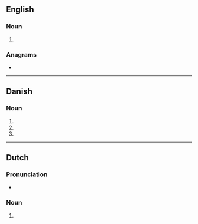 {{also|emails|Emails|e-mails'|E-Mails}}
==English==

===Noun===
{{head|en|noun plural form}}

# {{plural of|e-mail|lang=en}}

===Anagrams===
* {{anagrams|en|Lamies|Maisel|Misael|Salemi|mesail|mesial|samiel}}

----

==Danish==

===Noun===
{{head|da|noun form|g=c}}

# {{genitive singular indefinite of|e-mail|lang=da}}
# {{plural indefinite of|e-mail|lang=da}}
# {{genitive plural indefinite of|e-mail|lang=da}}

----

==Dutch==

===Pronunciation===
* {{audio|Nl-e-mails.ogg|Audio|lang=nl}}

===Noun===
{{head|nl|noun plural form}}

# {{nl-noun form of|pl|e-mail}}